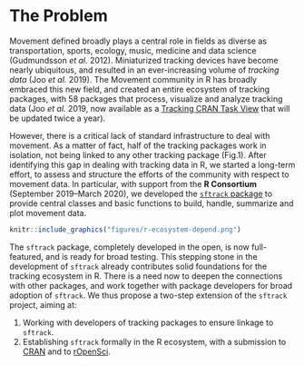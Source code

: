 # The Problem
<!-- 
Outlining the issue / weak point / problem to be solved by this proposal. This should be a compelling section that sets the reader up for the next section - the proposed solution!

It is important to cover:

 - [ ] What the problem is
 - [ ] Who it affects
 - [ ] Have there been previous attempts to resolve the problem
 - [ ] Why it should be tackled
-->

Movement defined broadly plays a central role in fields as diverse as
transportation, sports, ecology, music, medicine and data science
(Gudmundsson *et al.* 2012). Miniaturized tracking devices have become
nearly ubiquitous, and resulted in an ever-increasing volume of
*tracking data* (Joo *et al.* 2019). The Movement community in R has
broadly embraced this new field, and created an entire ecosystem of
tracking packages, with 58 packages that process, visualize and
analyze tracking data (Joo *et al.* 2019, now available as a [Tracking
CRAN Task View](https://cran.r-project.org/web/views/Tracking.html)
that will be updated twice a year).

However, there is a critical lack of standard infrastructure to deal
with movement. As a matter of fact, half of the tracking packages work
in isolation, not being linked to any other tracking package (Fig.1).
After identifying this gap in dealing with tracking data in R, we
started a long-term effort, to assess and structure the efforts of the
community with respect to movement data. In particular, with support
from the **R Consortium** (September 2019–March 2020), we developed
the [`sftrack` package](https://github.com/mablab/sftrack) to provide
central classes and basic functions to build, handle, summarize and
plot movement data.

```r
knitr::include_graphics("figures/r-ecosystem-depend.png")
```

The `sftrack` package, completely developed in the open, is now
full-featured, and is ready for broad testing. This stepping stone in
the development of `sftrack` already contributes solid foundations for
the tracking ecosystem in R. There is a need now to deepen the
connections with other packages, and work together with package
developers for broad adoption of `sftrack`. We thus propose a two-step
extension of the `sftrack` project, aiming at:

1. Working with developers of tracking packages to ensure linkage to
   `sftrack`.
2. Establishing `sftrack` formally in the R ecosystem, with a
   submission to [CRAN](https://cran.r-project.org/) and to
   [rOpenSci](https://ropensci.org/).
